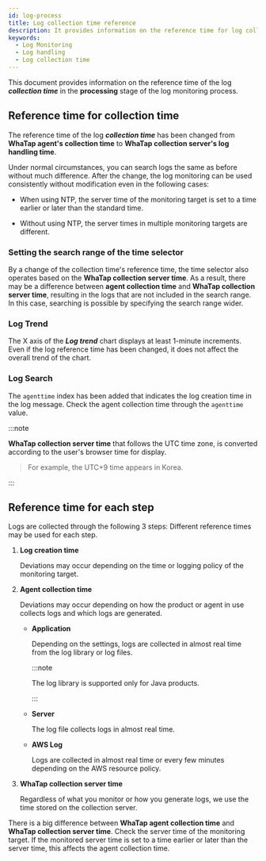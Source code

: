 ```yaml
---
id: log-process
title: Log collection time reference
description: It provides information on the reference time for log collection.
keywords:
  - Log Monitoring
  - Log handling
  - Log collection time
---
```


This document provides information on the reference time of the log **_collection time_** in the **processing** stage of the log monitoring process.

## Reference time for collection time

<ImgLang img="log-timestamp.png" desc="로그 수집 시간 기준 시간 변경" />

The reference time of the log **_collection time_** has been changed from **WhaTap agent's collection time** to **WhaTap collection server's log handling time**.

Under normal circumstances, you can search logs the same as before without much difference. After the change, the log monitoring can be used consistently without modification even in the following cases:

- When using NTP, the server time of the monitoring target is set to a time earlier or later than the standard time.

- Without using NTP, the server times in multiple monitoring targets are different.

### Setting the search range of the time selector

By a change of the collection time's reference time, the time selector also operates based on the **WhaTap collection server time**. As a result, there may be a difference between **agent collection time** and **WhaTap collection server time**, resulting in the logs that are not included in the search range. In this case, searching is possible by specifying the search range wider.

### Log Trend

The X axis of the **_Log trend_** chart displays at least 1-minute increments. Even if the log reference time has been changed, it does not affect the overall trend of the chart.

### Log Search

The `agenttime` index has been added that indicates the log creation time in the log message. Check the agent collection time through the `agenttime` value.

:::note 

**WhaTap collection server time** that follows the UTC time zone, is converted according to the user's browser time for display.

> For example, the UTC+9 time appears in Korea. 

:::

## Reference time for each step

Logs are collected through the following 3 steps: Different reference times may be used for each step. 

1. **Log creation time**

   Deviations may occur depending on the time or logging policy of the monitoring target. 

2. **Agent collection time** 

   Deviations may occur depending on how the product or agent in use collects logs and which logs are generated. 

   - **Application**

     Depending on the settings, logs are collected in almost real time from the log library or log files.

     :::note 

     The log library is supported only for Java products. 

     :::

   - **Server** 

     The log file collects logs in almost real time. 

   - **AWS Log**

     Logs are collected in almost real time or every few minutes depending on the AWS resource policy. 

3. **WhaTap collection server time**

   Regardless of what you monitor or how you generate logs, we use the time stored on the collection server. 

There is a big difference between **WhaTap agent collection time** and **WhaTap collection server time**. Check the server time of the monitoring target. If the monitored server time is set to a time earlier or later than the server time, this affects the agent collection time.
